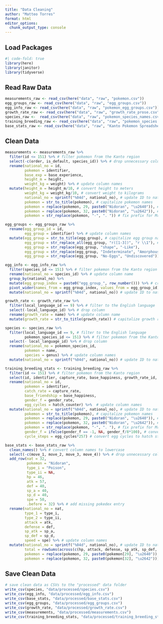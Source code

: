 ```yaml
---
title: "Data Cleaning"
author: "Matteo Torres"
format: html
editor_options: 
  chunk_output_type: console
---
```


## Load Packages
```r
#| code-fold: true
library(here)
library(janitor)
library(tidyverse)
```

## Read Raw Data
```r
measurements_raw <- read_csv(here("data", "raw", "pokemon.csv")) 
egg_groups_raw <- read_csv(here("data", "raw", "egg_groups.csv"))
egg_info_raw <- read_csv(here("data", "raw", "pokemon_egg_groups.csv"))
growth_rate_raw <- read_csv(here("data", "raw", "growth_rate_prose.csv"))
species_raw <-  read_csv(here("data", "raw", "pokemon_species_names.csv")) 
training_breeding_raw <- read_csv(here("data", "raw", "pokemon_species.csv"))
base_stats_raw <- read_csv(here("data", "raw", "Kanto Pokemon Spreadsheet.csv"))
```

## Clean Data
```r
measurements <- measurements_raw %>%
  filter(id <= 151) %>% # filter pokemon from the Kanto region
  select(-c(order, is_default, species_id)) %>% # drop unnecessary columns
  rename(national_no = id,
         pokemon = identifier,
         base_exp = base_experience,
         height_m = height,
         weight_kg = weight) %>% # update column names
  mutate(height_m = height_m/10, # convert height to meters
         weight_kg = weight_kg/10, # convert weight to kilograms
         national_no = sprintf("%04d", national_no), # update ID to national pokedex number
         pokemon = str_to_title(pokemon), # capitalize pokemon names
         pokemon = replace(pokemon, 29, paste0("Nidoran", "\u2640")), # add female gender symbol for Nidoran (ID 0029)
         pokemon = replace(pokemon, 32, paste0("Nidoran", "\u2642")), # add male gender symbol for Nidoran (ID 0032)
         pokemon = str_replace(pokemon, "-", ". ")) # fix prefix for Mr. Mime
```

```r
egg_groups <- egg_groups_raw %>%
  rename(egg_group_id = id,
         egg_group = identifier) %>% # update column names
  mutate(egg_group = str_to_title(egg_group), # capitalize egg group names
         egg_group = str_replace_all(egg_group, "r([1-3])", "r \\1"), # add spaces between numeric suffixes
         egg_group = str_replace(egg_group, "shape", "-Like"),
         egg_group = str_replace(egg_group, "Indeterminate", "Amorphous"),
         egg_group = str_replace(egg_group, "No-Eggs", "Undiscovered")) # update egg group names
```

```r
egg_info <- egg_info_raw %>%
  filter(species_id <= 151) %>% # filter pokemon from the Kanto region
  rename(national_no = species_id) %>% # update column name
  group_by(national_no) %>%
  mutate(egg_group_index = paste0("egg_group_", row_number())) %>% # create column to sort egg groups
  pivot_wider(names_from = egg_group_index, values_from = egg_group_id) %>% # pivot wider for a primary key
  mutate(national_no = sprintf("%04d", national_no)) # update ID to national pokedex number
```

```r
growth_rate <- growth_rate_raw %>%
  filter(local_language_id == 9) %>% # filter to the English language
  select(-local_language_id) %>% # drop column
  rename(growth_rate = name) %>% # update column name
  mutate(growth_rate = str_to_title(growth_rate)) # capitalize growth rate options
```

```r
species <- species_raw %>%
  filter(local_language_id == 9, # filter to the English language
         pokemon_species_id <= 151) %>% # filter pokemon from the Kanto region
  select(- local_language_id) %>% # drop column
  rename(national_no = pokemon_species_id,
         pokemon = name,
         species = genus) %>% # update column names
  mutate(national_no = sprintf("%04d", national_no)) # update ID to national pokedex number
```

```r
training_breeding_stats <- training_breeding_raw %>%
  filter(id <= 151) %>% # filter pokemon from the Kanto region
  select(id, identifier, capture_rate, base_happiness, growth_rate_id, gender_rate, hatch_counter) %>% # select necessary columns
  rename(national_no = id,
         pokemon = identifier,
         catch_rate = capture_rate,
         base_friendship = base_happiness,
         gender_f = gender_rate,
         egg_cycles = hatch_counter) %>%  # update column names
  mutate(national_no = sprintf("%04d", national_no), # update ID to national pokedex number
         pokemon = str_to_title(pokemon), # capitalize pokemon names
         pokemon = replace(pokemon, 29, paste0("Nidoran", "\u2640")), # add female gender symbol for Nidoran (ID 0029)
         pokemon = replace(pokemon, 32, paste0("Nidoran", "\u2642")), # add male gender symbol for Nidoran (ID 0032)
         pokemon = str_replace(pokemon, "-", ". "), # fix prefix for Mr. Mime
         gender_f = ifelse(gender_f == -1, NA, gender_f/8*100), # convert female gender ratio to percent
         cycle_steps = egg_cycles*257) # convert egg cycles to hatch steps (1 cycle = 257 steps)
```

```r
base_stats <- base_stats_raw %>%
  clean_names() %>% # convert column names to lowercase
  select(-c(move_1, move_2, move_3, move_4)) %>% # drop unnecessary columns
  add_row(nat = 32, 
          pokemon = "Nidoran", 
          type_i = "Poison", 
          type_ii = NA, 
          hp = 46, 
          atk = 57, 
          def = 40, 
          sp_a = 40, 
          sp_d = 40,
          spe = 50,
          .before = 32) %>% # add missing pokedex entry
  rename(national_no = nat,
         type_1 = type_i,
         type_2 = type_ii,
         attack = atk,
         defense = def,
         sp_atk = sp_a,
         sp_def = sp_d,
         speed = spe) %>% # update column names
  mutate(national_no = sprintf("%04d", national_no), # update ID to national pokedex number
         total = rowSums(across(c(hp, attack, defense, sp_atk, sp_def, speed))), # add column with total base stats
         pokemon = replace(pokemon, 29, paste0(pokemon[29], "\u2640")), # add female gender symbol for Nidoran (ID 0029)
         pokemon = replace(pokemon, 32, paste0(pokemon[32], "\u2642"))) # add male gender symbol for Nidoran (ID 0032)
```

## Save Clean Data
```r
# save clean data as CSVs to the "processed" data folder
write_csv(species, "data/processed/species.csv")
write_csv(egg_info, "data/processed/egg_info.csv")
write_csv(base_stats, "data/processed/base_stats.csv")
write_csv(egg_groups, "data/processed/egg_groups.csv")
write_csv(growth_rate, "data/processed/growth_rate.csv")
write_csv(measurements, "data/processed/measurements.csv")
write_csv(training_breeding_stats, "data/processed/training_breeding_stats.csv")
```

